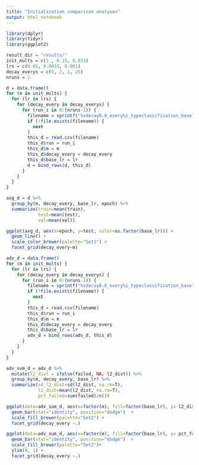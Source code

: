```yaml
---
title: "Initialization comparison analyses"
output: html_notebook
---
```

```r
library(dplyr)
library(tidyr)
library(ggplot2)
```

```r
result_dir = "results/"
init_mults = c(1., 0.15, 0.033)
lrs = c(0.01, 0.0033, 0.001)
decay_everys = c(5, 2, 1, 25)
nruns = 2

d = data.frame()
for (m in init_mults) {
  for (lr in lrs) {
    for (decay_every in decay_everys) {
      for (run_i in 0:(nruns-1)) {
        filename = sprintf("%sdecay0.8_every%i_typeclassification_baselr%f_init%.2f_run%i_losses.csv", result_dir, decay_every, lr, m, run_i)
        if (!file.exists(filename)) {
          next
        }
        this_d = read.csv(filename)
        this_d$run = run_i
        this_d$m = m
        this_d$decay_every = decay_every
        this_d$base_lr = lr
        d = bind_rows(d, this_d)
      }
    }
  }
}
```
 
 
```r
avg_d = d %>%
  group_by(m, decay_every, base_lr, epoch) %>%
  summarize(train=mean(train),
            test=mean(test),
            val=mean(val))
```
 
```r
ggplot(avg_d, aes(x=epoch, y=test, color=as.factor(base_lr))) +
  geom_line() +
  scale_color_brewer(palette="Set2") + 
  facet_grid(decay_every~m)
```
```r
adv_d = data.frame()
for (m in init_mults) {
  for (lr in lrs) {
    for (decay_every in decay_everys) {
      for (run_i in 0:(nruns-1)) {
        filename = sprintf("%sdecay0.8_every%i_typeclassification_baselr%f_init%.2f_run%i_adversarial.csv", result_dir, decay_every, lr, m, run_i)
        if (!file.exists(filename)) {
          next
        }
        this_d = read.csv(filename)
        this_d$run = run_i
        this_d$m = m
        this_d$decay_every = decay_every
        this_d$base_lr = lr
        adv_d = bind_rows(adv_d, this_d)
      }
    }
  }
}

```
 
```r
adv_sum_d = adv_d %>%
  mutate(l2_dist = ifelse(failed, NA, l2_dist)) %>%
  group_by(m, decay_every, base_lr) %>%
  summarize(sd_l2_dist=sd(l2_dist, na.rm=T),
            l2_dist=mean(l2_dist, na.rm=T),
            pct_failed=sum(failed)/n())
```

```r
ggplot(data=adv_sum_d, aes(x=factor(m), fill=factor(base_lr), y= l2_dist)) +
  geom_bar(stat="identity", position="dodge")  +
  scale_fill_brewer(palette="Set2") + 
  facet_grid(decay_every ~.)
```
 
 
```r
ggplot(data=adv_sum_d, aes(x=factor(m), fill=factor(base_lr), y= pct_failed)) +
  geom_bar(stat="identity", position="dodge")  +
  scale_fill_brewer(palette="Set2")+ 
  ylim(0, 1) +
  facet_grid(decay_every ~.)
```